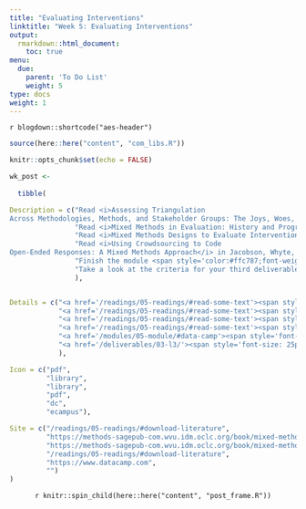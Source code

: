 ```yaml
---
title: "Evaluating Interventions"
linktitle: "Week 5: Evaluating Interventions"
output:
  rmarkdown::html_document:
    toc: true
menu:
  due:
    parent: 'To Do List'
    weight: 5
type: docs
weight: 1
---
```


`r blogdown::shortcode("aes-header")`

```r
source(here::here("content", "com_libs.R"))
```

```r
knitr::opts_chunk$set(echo = FALSE)
```

```r

wk_post <- 
  
  tibble(

Description = c("Read <i>Assessing Triangulation
Across Methodologies, Methods, and Stakeholder Groups: The Joys, Woes, and Politics of Interpreting Convergent and Divergent Data</i> in Campbell, et al. (2020)",
                "Read <i>Mixed Methods in Evaluation: History and Progress</i> in Mertens (2017)",
                "Read <i>Mixed Methods Designs to Evaluate Interventions</i> in Mertens (2017)",
                "Read <i>Using Crowdsourcing to Code
Open-Ended Responses: A Mixed Methods Approach</i> in Jacobson, Whyte, & Azzam (2018)",
                "Finish the module <span style='color:#ffc787;font-weight:bold'><i>Data Manipulation with dplyr</i></span>",
                "Take a look at the criteria for your third deliverable <span style='color:#6acda5;font-weight:bold'>Develop a Draft</span>"
                ),


Details = c("<a href='/readings/05-readings/#read-some-text'><span style='font-size: 25px; color: #89cff0;'><i class='fas fa-info-circle'></i></span></a>",
            "<a href='/readings/05-readings/#read-some-text'><span style='font-size: 25px; color: #89cff0;'><i class='fas fa-info-circle'></i></span></a>",
            "<a href='/readings/05-readings/#read-some-text'><span style='font-size: 25px; color: #89cff0;'><i class='fas fa-info-circle'></i></span></a>",
            "<a href='/readings/05-readings/#read-some-text'><span style='font-size: 25px; color: #89cff0;'><i class='fas fa-info-circle'></i></span></a>",
            "<a href='/modules/05-module/#data-camp'><span style='font-size: 25px; color: #89cff0;'><i class='fas fa-info-circle'></i></span></a>",
            "<a href='/deliverables/03-l3/'><span style='font-size: 25px; color: #89cff0;'><i class='fas fa-info-circle'></i></span></a>"
            ),

Icon = c("pdf",
         "library",
         "library",
         "pdf",
         "dc",
         "ecampus"),

Site = c("/readings/05-readings/#download-literature",
         "https://methods-sagepub-com.wvu.idm.oclc.org/book/mixed-methods-design-in-evaluation/i257.xml",
         "https://methods-sagepub-com.wvu.idm.oclc.org/book/mixed-methods-design-in-evaluation/i318.xml",
         "/readings/05-readings/#download-literature",
         "https://www.datacamp.com",
         "")
)
```

<center>
`r knitr::spin_child(here::here("content", "post_frame.R"))`
</center>
